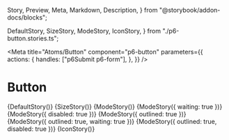   Story,
  Preview,
  Meta,
  Markdown,
  Description,
} from "@storybook/addon-docs/blocks";


  DefaultStory,
  SizeStory,
  ModeStory,
  IconStory,
} from "./p6-button.stories.ts";

<Meta
  title="Atoms/Button"
  component="p6-button"
  parameters={{
    actions: {
      handles: ["p6Submit p6-form"],
    },
  }}
/>

# Button

<Preview>
  <Story name="Default" height="58px" parameters={DefaultStory.parameters}>
    {DefaultStory()}
  </Story>
</Preview>

<Preview>
  <Story name="Sizes" height="58px" parameters={SizeStory.parameters}>
    {SizeStory()}
  </Story>
</Preview>

<Preview>
  <Story name="Modes" height="58px" parameters={ModeStory.parameters()}>
    {ModeStory()}
  </Story>
</Preview>

<Preview>
  <Story
    name="Waiting"
    height="58px"
    parameters={ModeStory.parameters({ waiting: true })}
  >
    {ModeStory({ waiting: true })}
  </Story>
</Preview>

<Preview>
  <Story
    name="Disabled"
    height="58px"
    parameters={ModeStory.parameters({ disabled: true })}
  >
    {ModeStory({ disabled: true })}
  </Story>
</Preview>

<Preview>
  <Story
    name="Outlined"
    height="58px"
    parameters={ModeStory.parameters({ outlined: true })}
  >
    {ModeStory({ outlined: true })}
  </Story>
</Preview>

<Preview>
  <Story
    name="Outlined and Waiting"
    height="58px"
    parameters={ModeStory.parameters({ outlined: true, waiting: true })}
  >
    {ModeStory({ outlined: true, waiting: true })}
  </Story>
</Preview>

<Preview>
  <Story
    name="Outlined and Disabled"
    height="58px"
    parameters={ModeStory.parameters({ outlined: true, disabled: true })}
  >
    {ModeStory({ outlined: true, disabled: true })}
  </Story>
</Preview>

<Preview>
  <Story name="With Icon" height="58px" parameters={IconStory.parameters}>
    {IconStory()}
  </Story>
</Preview>

<Description markdown={Readme} />
